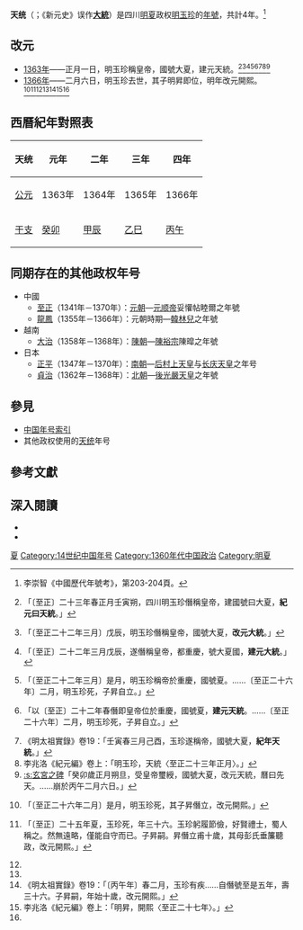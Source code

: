 {{Eranamebox|年号=天统
|起讫时间= 1363年－1366年
|政权=[[明夏|明夏]]
|帝王= [[明玉珍|明玉珍]]
|历时= 4年
|timeline= <timeline>
ImageSize  = width:200 height:50
PlotArea   = width:180 height:30 left:10 bottom:20
TimeAxis   = orientation:horizontal
DateFormat = yyyy
Period     = from:1271 till:1371
AlignBars  = early
ScaleMajor = increment:20 start:1271
Colors =
  id:canvas value:rgb(1,1,0.85)
BackgroundColors = canvas:canvas
PlotData =
  width:15 color:black
  bar:era from:start till:end
  bar:era from:1363 till:1366 color:red
</timeline>
|说明= {{fontcolor|red|天統}}在元末明初時期的位置。
}}
'''天统'''（{{kj|1363年||1366年|}}；《新元史》误作'''[[大统_(明玉珍)|大統]]'''）是四川[[明夏|明夏]]政权[[明玉珍|明玉珍]]的[[年號|年號]]，共計4年。<ref>李崇智《中國歷代年號考》，第203-204頁。</ref>

==改元==
*[[1363年|1363年]]——正月一日，明玉珍稱皇帝，國號大夏，建元天統。<ref>{{cite wikisource|title=元史本紀第四十六順帝九|last=宋濂|wslink=zh:元史/卷045}}「〔至正〕二十三年春正月壬寅朔，四川明玉珍僭稱皇帝，建國號曰大夏，'''紀元曰天統'''。」</ref><ref>{{cite wikisource|title=新元史本紀第二十六惠宗四|last=柯劭忞|wslink=zh:新元史/卷026}}「〔至正二十二年三月〕戊辰，明玉珍僭稱皇帝，國號大夏，'''改元大統'''。」</ref><ref>{{cite wikisource|title=新元史列傳第一百二十二明玉珍|last=柯劭忞|wslink=zh:新元史/卷226}}「〔至正〕二十二年三月戊辰，遂僭稱皇帝，都重慶，號大夏國，'''建元大統'''。」</ref><ref name="明史本紀">{{cite wikisource|title=明史本紀第一太祖一|last=張廷玉|wslink=zh:明史/卷001}}「〔至正二十二年三月〕是月，明玉珍稱帝於重慶，國號夏。……〔至正二十六年〕二月，明玉珍死，子昇自立。」</ref><ref name="明史列傳">{{cite wikisource|title=明史列傳第十一明玉珍|last=張廷玉|wslink=zh:明史/卷123}}「以〔至正〕二十二年春僭即皇帝位於重慶，國號夏，'''建元天統'''。……〔至正二十六年〕二月，明玉珍死，子昇自立。」</ref><ref>《明太祖實錄》卷19：「壬寅春三月己酉，玉珍遂稱帝，國號大夏，'''紀年天統'''。」</ref><ref>李兆洛《紀元編》卷上：「明玉珍，天統〈至正二十三年正月〉。」</ref><ref name="玄宮之碑">[[:s:玄宮之碑|:s:玄宮之碑]]「癸卯歲正月朔旦，受皇帝璽綬，國號大夏，改元天統，曆曰先天。……崩於丙午二月六日。」</ref>
*[[1366年|1366年]]——二月六日，明玉珍去世，其子明昇即位，明年改元開熙。<ref>{{cite wikisource|title=新元史本紀第二十六惠宗四|last=柯劭忞|wslink=zh:新元史/卷026}}「〔至正二十六年二月〕是月，明玉珍死，其子昇僭立，改元開熙。」</ref><ref>{{cite wikisource|title=新元史列傳第一百二十二明玉珍|last=柯劭忞|wslink=zh:新元史/卷226}}「〔至正〕二十五年夏，玉珍死，年三十六。玉珍躬履節儉，好賢禮士，蜀人稱之。然無遠略，僅能自守而已。子昇嗣。昇僭立甫十歲，其母彭氏垂簾聽政，改元開熙。」</ref><ref name="明史本紀"/><ref name="明史列傳"/><ref>《明太祖實錄》卷19：「〔丙午年〕春二月，玉珍有疾……自僭號至是五年，壽三十六。子昇嗣，年始十歲，改元開熙。」</ref><ref>李兆洛《紀元編》卷上：「明昇，開熙〈至正二十七年〉。」</ref><ref name="玄宮之碑"/>

==西曆紀年對照表==
{| class="wikitable"  style="text-align:center;"
!天统!!元年||二年||三年||四年
|-
![[公元|公元]]
|1363年||1364年||1365年||1366年
|-
![[干支|干支]]
|[[癸卯|癸卯]]||[[甲辰|甲辰]]||[[乙巳|乙巳]]||[[丙午|丙午]] 
|}

==同期存在的其他政权年号==
*中國
**[[至正|至正]]（1341年－1370年）：[[元朝|元朝]]—[[元顺帝|元顺帝]]妥懽帖睦爾之年號
**[[龍鳳_(韓林兒)|龍鳳]]（1355年－1366年）：元朝時期—[[韓林兒|韓林兒]]之年號
*越南
**[[大治_(越南)|大治]]（1358年－1368年）：[[陳朝_(越南)|陳朝]]—[[陳裕宗|陳裕宗]]陳暭之年號
*日本
**[[正平_(日本)|正平]]（1347年－1370年）：[[南北朝_(日本)|南朝]]—[[后村上天皇|后村上天皇]]与[[长庆天皇|长庆天皇]]之年号
**[[貞治|貞治]]（1362年－1368年）：[[南北朝_(日本)|北朝]]—[[後光嚴天皇|後光嚴天皇]]之年號

==參見==
*[[中国年号列表#元朝|中国年号索引]]
*其他政权使用的[[天统|天统]]年号

==參考文獻==
{{Reflist}}

==深入閱讀==
<div>
*{{Cite book|author=[[李崇智|李崇智]]|title=中國歷代年號考|format=|url=|date=2004年12月|publisher=中華書局|location=北京|id=ISBN 7101025129}}
*{{Cite book|author=[[鄧洪波|鄧洪波]]|title=東亞歷史年表|format=pdf|url=http://www.eastasia.ntu.edu.tw/chinese/05_a04.htm|date=2005年3月|publisher=國立臺灣大學東亞經典與文化研究計劃|location=臺北|id=ISBN 9789860005189|access-date=2021-11-12|archive-date=2007-08-25|archive-url=https://web.archive.org/web/20070825002742/http://www.eastasia.ntu.edu.tw/chinese/05_a04.htm}}
</div>

{{年号|[[徐寿辉|徐寿辉]]：[[天启_(徐寿辉)|天启]]或[[天定_(徐寿辉)|天定]]|[[中国年号列表|中国年号列表]]<br>1363年－1366年|[[开熙|开熙]]}}
{{元朝年号}}

[[Category:元朝民变政权年号|夏]]
[[Category:14世纪中国年号|Category:14世纪中国年号]]
[[Category:1360年代中国政治|Category:1360年代中国政治]]
[[Category:明夏|Category:明夏]]